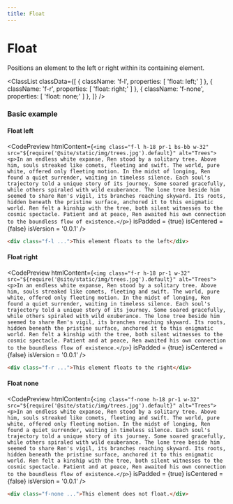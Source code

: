 ```yaml
---
title: Float
---
```



# Float

Positions an element to the left or right within its containing element.

<ClassList
  classData={[
    {
      className: 'f-l',
      properties: [
        'float: left;'
      ]
    },
    {
      className: 'f-r',
      properties: [
        'float: right;'
      ]
    },
    {
      className: 'f-none',
      properties: [
        'float: none;'
      ]
    },
  ]}
/>

### Basic example

#### Float left

<CodePreview
  htmlContent={`
    <img class="f-l h-18 pr-1 bs-bb w-32" src="${require('@site/static/img/trees.jpg').default}" alt="Trees">
    <p>In an endless white expanse, Ren stood by a solitary tree. Above him, souls streaked like comets, fleeting and swift. The world, pure white, offered only fleeting motion. In the midst of longing, Ren found a quiet surrender, waiting in timeless silence. Each soul's trajectory told a unique story of its journey. Some soared gracefully, while others spiraled with wild exuberance. The lone tree beside him seemed to share Ren's vigil, its branches reaching skyward. Its roots, hidden beneath the pristine surface, anchored it to this enigmatic world. Ren felt a kinship with the tree, both silent witnesses to the cosmic spectacle. Patient and at peace, Ren awaited his own connection to the boundless flow of existence.</p>
  `}
  isPadded = {true}
  isCentered = {false}
  isVersion = '0.0.1'
/>

```html
<div class="f-l ...">This element floats to the left</div>
```

#### Float right

<CodePreview
  htmlContent={`
    <img class="f-r h-18 pr-1 w-32" src="${require('@site/static/img/trees.jpg').default}" alt="Trees">
    <p>In an endless white expanse, Ren stood by a solitary tree. Above him, souls streaked like comets, fleeting and swift. The world, pure white, offered only fleeting motion. In the midst of longing, Ren found a quiet surrender, waiting in timeless silence. Each soul's trajectory told a unique story of its journey. Some soared gracefully, while others spiraled with wild exuberance. The lone tree beside him seemed to share Ren's vigil, its branches reaching skyward. Its roots, hidden beneath the pristine surface, anchored it to this enigmatic world. Ren felt a kinship with the tree, both silent witnesses to the cosmic spectacle. Patient and at peace, Ren awaited his own connection to the boundless flow of existence.</p>
  `}
  isPadded = {true}
  isCentered = {false}
  isVersion = '0.0.1'
/>

```html
<div class="f-r ...">This element floats to the right</div>
```

#### Float none

<CodePreview
  htmlContent={`
    <img class="f-none h-18 pr-1 w-32" src="${require('@site/static/img/trees.jpg').default}" alt="Trees">
    <p>In an endless white expanse, Ren stood by a solitary tree. Above him, souls streaked like comets, fleeting and swift. The world, pure white, offered only fleeting motion. In the midst of longing, Ren found a quiet surrender, waiting in timeless silence. Each soul's trajectory told a unique story of its journey. Some soared gracefully, while others spiraled with wild exuberance. The lone tree beside him seemed to share Ren's vigil, its branches reaching skyward. Its roots, hidden beneath the pristine surface, anchored it to this enigmatic world. Ren felt a kinship with the tree, both silent witnesses to the cosmic spectacle. Patient and at peace, Ren awaited his own connection to the boundless flow of existence.</p>
  `}
  isPadded = {true}
  isCentered = {false}
  isVersion = '0.0.1'
/>

```html
<div class="f-none ...">This element does not float.</div>
```